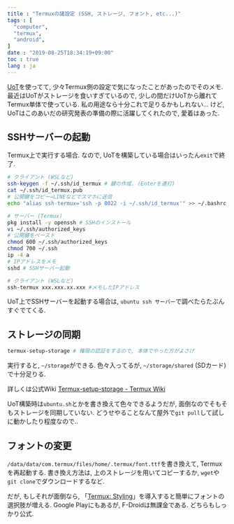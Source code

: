```yaml
---
title : "Termuxの諸設定 (SSH, ストレージ, フォント, etc...)"
tags : [
  "computer",
  "termux",
  "android",
]
date : "2019-08-25T18:34:19+09:00"
toc : true
lang : ja
---
```


[UoT](/blog/computer/uot/)を使ってて,
少々Termux側の設定で気になったことがあったのでそのメモ.
最近はUoTがストレージを食いすぎているので, 少しの間だけUoTから離れてTermux単体で使っている.
私の用途なら十分これで足りるかもしれない... けど, UoTはこのあいだの研究発表の準備の際に活躍してくれたので, 愛着はあった.

## SSHサーバーの起動

Termux上で実行する場合. なので, UoTを構築している場合はいったん``exit``で終了.

```bash
# クライアント (WSLなど)
ssh-keygen -f ~/.ssh/id_termux # 鍵の作成. (Enterを連打)
cat ~/.ssh/id_termux.pub
# 公開鍵をコピー→LINEなどでスマホに送信
echo "alias ssh-termux='ssh -p 8022 -i ~/.ssh/id_termux'" >> ~/.bashrc # コマンド短縮ｙ
```

```bash
# サーバー (Termux)
pkg install -y openssh # SSHのインストール
vi ~/.ssh/authorized_keys
# 公開鍵をペースト
chmod 600 ~/.ssh/authorized_keys
chmod 700 ~/.ssh
ip -4 a
# IPアドレスをメモ
sshd # SSHサーバー起動
```

```bash
# クライアント (WSLなど)
ssh-termux xxx.xxx.xx.xxx #メモしたIPアドレス
```

UoT上でSSHサーバーを起動する場合は, ``ubuntu ssh サーバー``で調べたらたぶんすぐでてくる.

## ストレージの同期

```bash
termux-setup-storage # 権限の認証をするので, 本体でやった方がよさげ
```

実行すると, ``~/storage``ができる. 色々入ってるが, ``~/storage/shared`` (SDカード) で十分足りる.

詳しくは公式Wiki [Termux-setup-storage - Termux Wiki](https://wiki.termux.com/wiki/Termux-setup-storage)

UoT構築時は``ubuntu.sh``とかを書き換えて色々できるようだが, 面倒なのでそもそもストレージを同期していない. どうせやることなんて屋外で``git pull``して試しに動かしたり程度なので..

## フォントの変更

``/data/data/com.termux/files/home/.termux/font.ttf``を書き換えて, Termuxを再起動する. 書き換え方法は, 上のストレージを用いてコピーするか, ``wget``や``git clone``でダウンロードするなど.

だが, もしそれが面倒なら, 「[Termux: Styling](https://f-droid.org/packages/com.termux.styling/)」を導入すると簡単にフォントの選択肢が増える. Google Playにもあるが, F-Droidは無課金である. どちらもしっかり公式.
